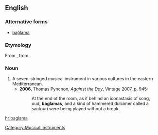 ==English==
{{wikipedia}}

===Alternative forms===
* [[bağlama]]

===Etymology===
From {{etyl|tr}} {{term|bağlama}}, from {{term|bağlamak||to tie}}.

===Noun===
{{en-noun}}

# A seven-stringed musical instrument in various cultures in the eastern Mediterranean.
#* '''2006''', Thomas Pynchon, ''Against the Day'', Vintage 2007, p. 945:
#*: At the end of the room, as if behind an iconastasis of song, oud, '''baglamas''', and a kind of hammered dulcimer called a santouri were being played without a break.

[[Category:Musical instruments]]

[[hr:baglama]]
